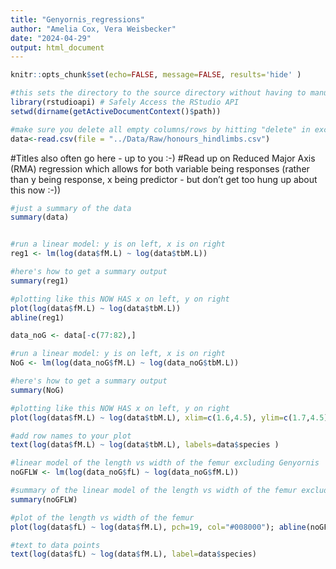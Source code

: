 ```yaml
---
title: "Genyornis_regressions"
author: "Amelia Cox, Vera Weisbecker"
date: "2024-04-29"
output: html_document
---
```


```r
knitr::opts_chunk$set(echo=FALSE, message=FALSE, results='hide' )
```

```r
#this sets the directory to the source directory without having to manually click your way there
library(rstudioapi) # Safely Access the RStudio API
setwd(dirname(getActiveDocumentContext()$path))

#make sure you delete all empty columns/rows by hitting "delete" in excel
data<-read.csv(file = "../Data/Raw/honours_hindlimbs.csv")

```

#Titles also often go here - up to you :-)
#Read up on Reduced Major Axis (RMA) regression which allows for both variable being responses (rather than y being response, x being predictor - but don't get too hung up about this now :-))
```r
#just a summary of the data
summary(data)


#run a linear model: y is on left, x is on right
reg1 <- lm(log(data$fM.L) ~ log(data$tbM.L))

#here's how to get a summary output
summary(reg1)

#plotting like this NOW HAS x on left, y on right
plot(log(data$fM.L) ~ log(data$tbM.L))
abline(reg1)


```

```r

data_noG <- data[-c(77:82),]

#run a linear model: y is on left, x is on right
NoG <- lm(log(data_noG$fM.L) ~ log(data_noG$tbM.L))

#here's how to get a summary output
summary(NoG)


```


```r
#plotting like this NOW HAS x on left, y on right
plot(log(data$fM.L) ~ log(data$tbM.L), xlim=c(1.6,4.5), ylim=c(1.7,4.5), pch=19, col="#008000"); abline(NoG, col="black")

#add row names to your plot
text(log(data$fM.L) ~ log(data$tbM.L), labels=data$species )


```

```r

#linear model of the length vs width of the femur excluding Genyornis
noGFLW <- lm(log(data_noG$fL) ~ log(data_noG$fM.L))

#summary of the linear model of the length vs width of the femur excluding Genyornis
summary(noGFLW)

#plot of the length vs width of the femur
plot(log(data$fL) ~ log(data$fM.L), pch=19, col="#008000"); abline(noGFLW, col="black")

#text to data points
text(log(data$fL) ~ log(data$fM.L), label=data$species)

```
